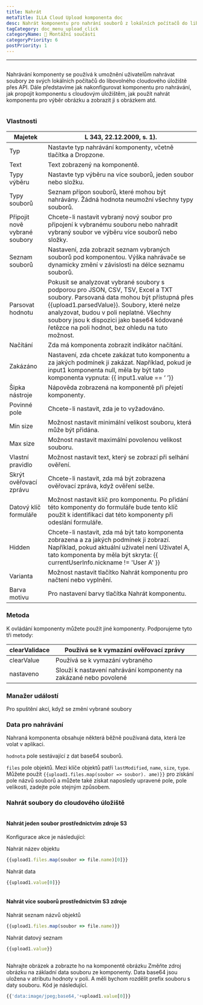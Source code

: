 ```yaml
---
title: Nahrát
metaTitle: ILLA Cloud Upload komponenta doc
desc: Nahrát komponentu pro nahrání souborů z lokálních počítačů do libovolného cloudového úložiště
tagCategory: doc_menu_upload_click
categoryName: 🧬 Montážní součásti
categoryPriority: 6
postPriority: 1
---
```


* * *

## <h2 hidden>Nahrát</h2>

Nahrávání komponenty se používá k umožnění uživatelům nahrávat soubory ze svých lokálních počítačů do libovolného cloudového úložiště přes API. Dále představíme jak nakonfigurovat komponentu pro nahrávání, jak propojit komponentu s cloudovým úložištěm, jak použít nahrát komponentu pro výběr obrázku a zobrazit ji s obrázkem atd.

<img src='https://cdn.illacloud.com/official-website/img/docs/upload1.png' alt="" />

### Vlastnosti

| Majetek                       | L 343, 22.12.2009, s. 1).                                                                                                                                                                                                                                                                                                    |
| ----------------------------- | ---------------------------------------------------------------------------------------------------------------------------------------------------------------------------------------------------------------------------------------------------------------------------------------------------------------------------- |
| Typ                           | Nastavte typ nahrávání komponenty, včetně tlačítka a Dropzone.                                                                                                                                                                                                                                                               |
| Text                          | Text zobrazený na komponentě.                                                                                                                                                                                                                                                                                                |
| Typy výběru                   | Nastavte typ výběru na více souborů, jeden soubor nebo složku.                                                                                                                                                                                                                                                               |
| Typy souborů                  | Seznam přípon souborů, které mohou být nahrávány. Žádná hodnota neumožní všechny typy souborů.                                                                                                                                                                                                                               |
| Připojit nově vybrané soubory | Chcete-li nastavit vybraný nový soubor pro připojení k vybranému souboru nebo nahradit vybraný soubor ve výběru více souborů nebo složky.                                                                                                                                                                                    |
| Seznam souborů                | Nastavení, zda zobrazit seznam vybraných souborů pod komponentou. Výška nahrávače se dynamicky změní v závislosti na délce seznamu souborů.                                                                                                                                                                                  |
| Parsovat hodnotu              | Pokusit se analyzovat vybrané soubory s podporou pro JSON, CSV, TSV, Excel a TXT soubory. Parsovaná data mohou být přístupná přes {{upload1.parsedValue}}. Soubory, které nelze analyzovat, budou v poli neplatné. Všechny soubory jsou k dispozici jako base64 kódované řetězce na poli hodnot, bez ohledu na tuto možnost. |
| Načítání                      | Zda má komponenta zobrazit indikátor načítání.                                                                                                                                                                                                                                                                               |
| Zakázáno                      | Nastavení, zda chcete zakázat tuto komponentu a za jakých podmínek ji zakázat. Například, pokud je input1 komponenta null, měla by být tato komponenta vypnuta: {{ input1.value == ‘ ’}}                                                                                                                                     |
| Šipka nástroje                | Nápověda zobrazená na komponentě při přejetí komponenty.                                                                                                                                                                                                                                                                     |
| Povinné pole                  | Chcete-li nastavit, zda je to vyžadováno.                                                                                                                                                                                                                                                                                    |
| Min size                      | Možnost nastavit minimální velikost souboru, která může být přidána.                                                                                                                                                                                                                                                         |
| Max size                      | Možnost nastavit maximální povolenou velikost souboru.                                                                                                                                                                                                                                                                       |
| Vlastní pravidlo              | Možnost nastavit text, který se zobrazí při selhání ověření.                                                                                                                                                                                                                                                                 |
| Skrýt ověřovací zprávu        | Chcete-li nastavit, zda má být zobrazena ověřovací zpráva, když ověření selže.                                                                                                                                                                                                                                               |
| Datový klíč formuláře         | Možnost nastavit klíč pro komponentu. Po přidání této komponenty do formuláře bude tento klíč použit k identifikaci dat této komponenty při odeslání formuláře.                                                                                                                                                              |
| Hidden                        | Chcete-li nastavit, zda má být tato komponenta zobrazena a za jakých podmínek ji zobrazí. Například, pokud aktuální uživatel není Uživatel A, tato komponenta by měla být skryta: {{ currentUserInfo.nickname != 'User A' }}                                                                                                 |
| Varianta                      | Možnost nastavit tlačítko Nahrát komponentu pro načtení nebo vyplnění.                                                                                                                                                                                                                                                       |
| Barva motivu                  | Pro nastavení barvy tlačítka Nahrát komponentu.                                                                                                                                                                                                                                                                              |

### Metoda

K ovládání komponenty můžete použít jiné komponenty. Podporujeme tyto tři metody:

| clearValidace | Používá se k vymazání ověřovací zprávy                            |
| ------------- | ----------------------------------------------------------------- |
| clearValue    | Používá se k vymazání vybraného                                   |
| nastaveno     | Slouží k nastavení nahrávání komponenty na zakázané nebo povolené |

### Manažer událostí

Pro spuštění akcí, když se změní vybrané soubory

### Data pro nahrávání

Nahraná komponenta obsahuje některá běžně používaná data, která lze volat v aplikaci.

`hodnota` pole sestávající z dat base64 souborů. 

`files` pole objektů. Mezi klíče objektů patří `lastModified`, `name`, `size`, `type`. Můžete použít `{{upload1.files.map(soubor => soubor). ame)}}` pro získání pole názvů souborů a můžete také získat naposledy upravené pole, pole velikosti, zadejte pole stejným způsobem. 

### Nahrát soubory do cloudového úložiště

<img src='https://cdn.illacloud.com/official-website/img/docs/upload2.gif' alt="" />

#### Nahrát jeden soubor prostřednictvím zdroje S3

Konfigurace akce je následující: 

Nahrát název objektu

```jsx
{{upload1.files.map(soubor => file.name)[0]}}
```

Nahrát data

```jsx
{{upload1.value[0]}}
```

<img src='https://cdn.illacloud.com/official-website/img/docs/upload3.png' alt="" />

#### Nahrát více souborů prostřednictvím S3 zdroje

Nahrát seznam názvů objektů

```jsx
{{upload1.files.map(soubor => file.name)}}
```

Nahrát datový seznam

```jsx
{{upload1.value}}
```

<img src='https://cdn.illacloud.com/official-website/img/docs/upload4.png' alt="" />

Nahrajte obrázek a zobrazte ho na komponentě obrázku
Změňte zdroj obrázku na základní data souboru ze komponenty. Data base64 jsou uložena v atributu hodnoty v poli. A měli bychom rozdělit prefix souboru s daty souboru. Kód je následující. 

```jsx
{{'data:image/jpeg;base64,'+upload1.value[0]}}
```

<img src='https://cdn.illacloud.com/official-website/img/docs/upload5.gif' alt="" />

